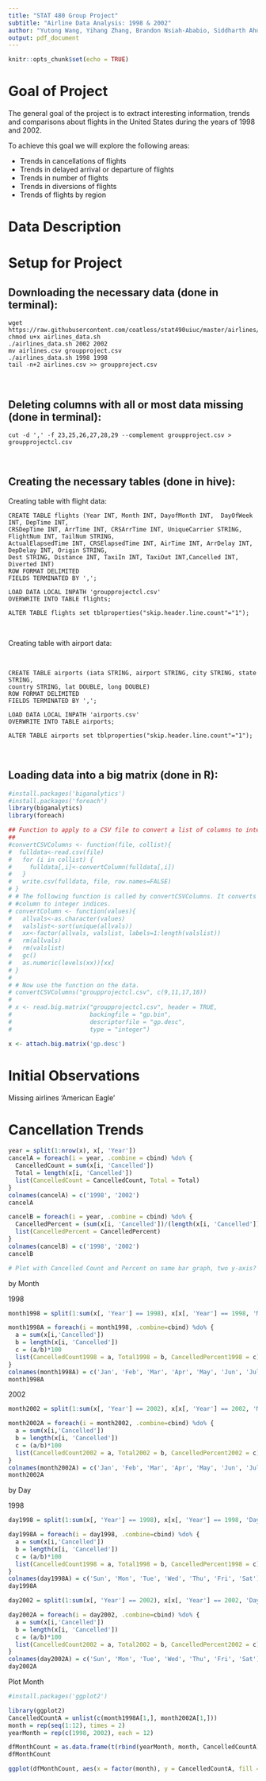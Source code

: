 ```yaml
---
title: "STAT 480 Group Project"
subtitle: "Airline Data Analysis: 1998 & 2002"
author: "Yutong Wang, Yihang Zhang, Brandon Nsiah-Ababio, Siddharth Ahuja"
output: pdf_document
---
```


```r
knitr::opts_chunk$set(echo = TRUE)
```

# Goal of Project

The general goal of the project is to extract interesting information, trends and comparisons about flights in the United States during the years of 1998 and 2002.

To achieve this goal we will explore the following areas:

* Trends in cancellations of flights
* Trends in delayed arrival or departure of flights
* Trends in number of flights
* Trends in diversions of flights
* Trends of flights by region

# Data Description



\newpage

# Setup for Project

## Downloading the necessary data (done in terminal):

```{}
wget https://raw.githubusercontent.com/coatless/stat490uiuc/master/airlines/airlines_data.sh
chmod u+x airlines_data.sh
./airlines_data.sh 2002 2002
mv airlines.csv groupproject.csv
./airlines_data.sh 1998 1998
tail -n+2 airlines.csv >> groupproject.csv
```

&nbsp;

## Deleting columns with all or most data missing (done in terminal):

```{}
cut -d ',' -f 23,25,26,27,28,29 --complement groupproject.csv > groupprojectcl.csv
```

&nbsp;

## Creating the necessary tables (done in hive):

Creating table with flight data:

```{}
CREATE TABLE flights (Year INT, Month INT, DayofMonth INT,  DayOfWeek INT, DepTime INT, 
CRSDepTime INT, ArrTime INT, CRSArrTime INT, UniqueCarrier STRING, FlightNum INT, TailNum STRING, 
ActualElapsedTime INT, CRSElapsedTime INT, AirTime INT, ArrDelay INT, DepDelay INT, Origin STRING, 
Dest STRING, Distance INT, TaxiIn INT, TaxiOut INT,Cancelled INT, Diverted INT)
ROW FORMAT DELIMITED
FIELDS TERMINATED BY ',';

LOAD DATA LOCAL INPATH 'groupprojectcl.csv'
OVERWRITE INTO TABLE flights;

ALTER TABLE flights set tblproperties("skip.header.line.count"="1");
```

&nbsp; 

Creating table with airport data:

&nbsp;

```{}
CREATE TABLE airports (iata STRING, airport STRING, city STRING, state STRING, 
country STRING, lat DOUBLE, long DOUBLE)
ROW FORMAT DELIMITED
FIELDS TERMINATED BY ',';

LOAD DATA LOCAL INPATH 'airports.csv'
OVERWRITE INTO TABLE airports;

ALTER TABLE airports set tblproperties("skip.header.line.count"="1");
```

&nbsp;

## Loading data into a big matrix (done in R):

```r
#install.packages('biganalytics')
#install.packages('foreach')
library(biganalytics)
library(foreach)

## Function to apply to a CSV file to convert a list of columns to integer index values.
## 
#convertCSVColumns <- function(file, collist){
#  fulldata<-read.csv(file)
#   for (i in collist) {
#     fulldata[,i]<-convertColumn(fulldata[,i])
#   }
#   write.csv(fulldata, file, row.names=FALSE)
# }
# # The following function is called by convertCSVColumns. It converts a single
# #column to integer indices.
# convertColumn <- function(values){
#   allvals<-as.character(values)
#   valslist<-sort(unique(allvals))
#   xx<-factor(allvals, valslist, labels=1:length(valslist))
#   rm(allvals)
#   rm(valslist)
#   gc()
#   as.numeric(levels(xx))[xx]
# }
# 
# # Now use the function on the data.
# convertCSVColumns("groupprojectcl.csv", c(9,11,17,18))
# 
# x <- read.big.matrix("groupprojectcl.csv", header = TRUE,
#                      backingfile = "gp.bin",
#                      descriptorfile = "gp.desc",
#                      type = "integer")

x <- attach.big.matrix('gp.desc')
```


\newpage

# Initial Observations

Missing airlines 'American Eagle'

\newpage

# Cancellation Trends

```r
year = split(1:nrow(x), x[, 'Year'])
cancelA = foreach(i = year, .combine = cbind) %do% {
  CancelledCount = sum(x[i, 'Cancelled'])
  Total = length(x[i, 'Cancelled'])
  list(CancelledCount = CancelledCount, Total = Total)
}
colnames(cancelA) = c('1998', '2002')
cancelA
```

```r
cancelB = foreach(i = year, .combine = cbind) %do% {
  CancelledPercent = (sum(x[i, 'Cancelled'])/(length(x[i, 'Cancelled'])))*100
  list(CancelledPercent = CancelledPercent)
}
colnames(cancelB) = c('1998', '2002')
cancelB

# Plot with Cancelled Count and Percent on same bar graph, two y-axis?
```

by Month

1998
```r
month1998 = split(1:sum(x[, 'Year'] == 1998), x[x[, 'Year'] == 1998, 'Month'])

month1998A = foreach(i = month1998, .combine=cbind) %do% {
  a = sum(x[i,'Cancelled'])
  b = length(x[i, 'Cancelled'])
  c = (a/b)*100
  list(CancelledCount1998 = a, Total1998 = b, CancelledPercent1998 = c)
}
colnames(month1998A) = c('Jan', 'Feb', 'Mar', 'Apr', 'May', 'Jun', 'Jul', 'Aug', 'Sep', 'Oct', 'Nov', 'Dec')
month1998A
```

2002
```r
month2002 = split(1:sum(x[, 'Year'] == 2002), x[x[, 'Year'] == 2002, 'Month'])

month2002A = foreach(i = month2002, .combine=cbind) %do% {
  a = sum(x[i,'Cancelled'])
  b = length(x[i, 'Cancelled'])
  c = (a/b)*100
  list(CancelledCount2002 = a, Total2002 = b, CancelledPercent2002 = c)
}
colnames(month2002A) = c('Jan', 'Feb', 'Mar', 'Apr', 'May', 'Jun', 'Jul', 'Aug', 'Sep', 'Oct', 'Nov', 'Dec')
month2002A
```

by Day

1998
```r
day1998 = split(1:sum(x[, 'Year'] == 1998), x[x[, 'Year'] == 1998, 'DayOfWeek'])

day1998A = foreach(i = day1998, .combine=cbind) %do% {
  a = sum(x[i,'Cancelled'])
  b = length(x[i, 'Cancelled'])
  c = (a/b)*100
  list(CancelledCount1998 = a, Total1998 = b, CancelledPercent1998 = c)
}
colnames(day1998A) = c('Sun', 'Mon', 'Tue', 'Wed', 'Thu', 'Fri', 'Sat')
day1998A
```
```r
day2002 = split(1:sum(x[, 'Year'] == 2002), x[x[, 'Year'] == 2002, 'DayOfWeek'])

day2002A = foreach(i = day2002, .combine=cbind) %do% {
  a = sum(x[i,'Cancelled'])
  b = length(x[i, 'Cancelled'])
  c = (a/b)*100
  list(CancelledCount2002 = a, Total2002 = b, CancelledPercent2002 = c)
}
colnames(day2002A) = c('Sun', 'Mon', 'Tue', 'Wed', 'Thu', 'Fri', 'Sat')
day2002A
```


Plot Month
```r
#install.packages('ggplot2')

library(ggplot2)
CancelledCountA = unlist(c(month1998A[1,], month2002A[1,]))
month = rep(seq(1:12), times = 2)
yearMonth = rep(c(1998, 2002), each = 12)

dfMonthCount = as.data.frame(t(rbind(yearMonth, month, CancelledCountA)))
dfMonthCount

ggplot(dfMonthCount, aes(x = factor(month), y = CancelledCountA, fill = factor(yearMonth))) + geom_bar(stat = 'identity', position = 'dodge')
```